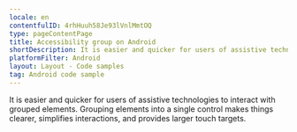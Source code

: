 ```yaml
---
locale: en
contentfulID: 4rhHuuh58Je93lVnlMmtOQ
type: pageContentPage
title: Accessibility group on Android
shortDescription: It is easier and quicker for users of assistive technologies to interact with grouped elements.
platformFilter: Android
layout: Layout - Code samples
tag: Android code sample
---
```


It is easier and quicker for users of assistive technologies to interact with grouped elements. Grouping elements into a single control makes things clearer, simplifies interactions, and provides larger touch targets.

<CodeSample id="accessibility-group" locale="en" platform="android"/>